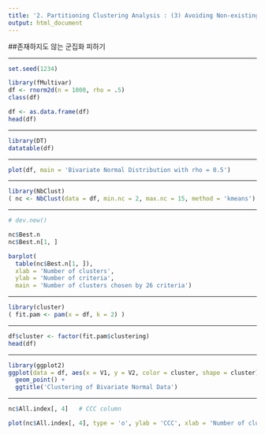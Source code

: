 ```yaml
---
title: '2. Partitioning Clustering Analysis : (3) Avoiding Non-existing Clusters'
output: html_document
---
```


##존재하지도 않는 군집화 피하기

---

```r

set.seed(1234)

library(fMultivar)
df <- rnorm2d(n = 1000, rho = .5)
class(df)

df <- as.data.frame(df)
head(df)
```

----

```r
library(DT)
datatable(df)
```

---

```r

plot(df, main = 'Bivariate Normal Distribution with rho = 0.5')
```

---

```r

library(NbClust)
( nc <- NbClust(data = df, min.nc = 2, max.nc = 15, method = 'kmeans') )
```

---

```r

# dev.new()

nc$Best.n
nc$Best.n[1, ]

barplot(
  table(nc$Best.n[1, ]), 
  xlab = 'Number of clusters', 
  ylab = 'Number of criteria', 
  main = 'Number of clusters chosen by 26 criteria')
```

---

```r

library(cluster)
( fit.pam <- pam(x = df, k = 2) )
```

---

```r

df$cluster <- factor(fit.pam$clustering)
head(df)
```

---

```r

library(ggplot2)
ggplot(data = df, aes(x = V1, y = V2, color = cluster, shape = cluster)) + 
  geom_point() + 
  ggtitle('Clustering of Bivariate Normal Data')
```

---

```r
nc$All.index[, 4]   # CCC column

plot(nc$All.index[, 4], type = 'o', ylab = 'CCC', xlab = 'Number of clusters', col = 'blue')
```


